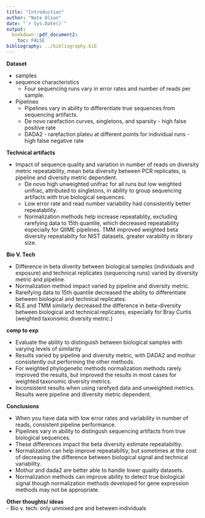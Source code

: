 ```yaml
---
title: "Introduction"
author: "Nate Olson"
date: "`r Sys.Date()`"
output:
  bookdown::pdf_document2:
    toc: FALSE
bibliography: ../bibliography.bib
---
```


__Dataset__   

- samples  
- sequence characteristics  
    - Four sequencing runs vary in error rates and number of reads per sample.  

- Pipelines  
    - Pipelines vary in ability to differentiate true sequences from sequencing artifacts. 
    - De novo rarefaction curves, singletons, and sparsity - high false positive rate  
    - DADA2 - rarefaction plateu at different points for individual runs - high false negative rate  

__Technical artifacts__  

- Impact of sequence quality and variation in number of reads on diversity metric repeatability, mean beta diversity between PCR replicates, is pipeline and diversity metric dependent.  
    - De novo high unweighted unifrac for all runs but low weighted unifrac, attributed to singletons, in ability to group sequencing artifacts with true biological sequences.  
    - Low error rate and read number variability had consistently better repeatability.  
    - Normalization methods help increase repeatablity, excluding rarefying data to 15th quantile, which decreased repeatability especially for QIIME pipelines. TMM improved weighted beta diversity repeatabilty for NIST datasets, greater varability in library size.  

__Bio V. Tech__   

- Difference in beta diverity between biological samples (individuals and exposure) and technical replicates (sequencing runs) varied by diversity metric and pipeline.  
- Normalization method impact varied by pipeline and diversity metric. 
- Rareifying data to 15th quantile decreased the ability to differentiate between biological and technical replicates. 
- RLE and TMM similarly decreased the difference in beta-diversity between biological and technical replicates, especially for Bray Curtis (weighted taxonomic diversity metric.) 

__comp to exp__  

- Evaluate the ability to distinguish between biological samples with varying levels of similarity   
- Results varied by pipeline and diversity metric, with DADA2 and mothur consistently out performing the other methods.  
- For weighted phylogenetic methods normalization methods rarely improved the results, but improved the results in most cases for weighted taxonomic diversity metrics. 
- Inconsistent results when using rarefyed data and unweighted metrics. Results were pipeline and diversity metric dependent.  

__Conclusions__  

- When you have data with low error rates and variability in number of reads, consistent pipeline performance.  
- Pipelines vary in ability to distingush sequencing artifacts from true biological sequences.  
- These differences impact the beta diversity estimate repeatabiltiy.  
- Normalization can help improve repeatabiltiy, but sometimes at the cost of decreasing the difference between biological signal and technical variability.  
- Mothur and dada2 are better able to handle lower quality datasets. 
- Normalization methods can improve ability to detect true biological signal though normalization methods developed for gene expression methods may not be appropriate. 

 


__Other thoughts/ ideas__  
- Bio v. tech: only unmixed pre and between individuals 
